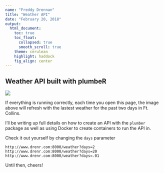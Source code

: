 ```yaml
---
name: "Freddy Drennan"
title: "Weather API"
date: "February 20, 2018"
output:
  html_document:
    toc: true
    toc_float:
      collapsed: true
      smooth_scroll: true
    theme: cerulean
    highlight: haddock
    fig_align: center
---
```


## Weather API built with plumbeR

<img src="http://www.drenr.com:8000/weather?days=2">

If everything is running correctly, each time you open this page, the image above will refresh with the lastest weather for the past two days in Ft. Collins. 

I'll be writing up full details on how to create an API with the ```plumber``` package as well as using Docker to create containers to run the API in. 

Check it out yourself by changing the ```days``` parameter 

```
http://www.drenr.com:8000/weather?days=2
http://www.drenr.com:8000/weather?days=20
http://www.drenr.com:8000/weather?days=.01
```

Until then, cheers!
